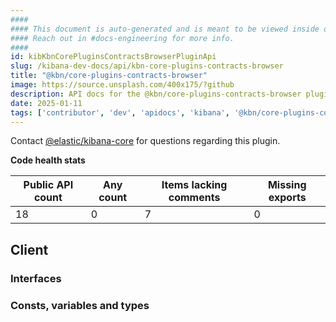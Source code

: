 ```yaml
---
####
#### This document is auto-generated and is meant to be viewed inside our experimental, new docs system.
#### Reach out in #docs-engineering for more info.
####
id: kibKbnCorePluginsContractsBrowserPluginApi
slug: /kibana-dev-docs/api/kbn-core-plugins-contracts-browser
title: "@kbn/core-plugins-contracts-browser"
image: https://source.unsplash.com/400x175/?github
description: API docs for the @kbn/core-plugins-contracts-browser plugin
date: 2025-01-11
tags: ['contributor', 'dev', 'apidocs', 'kibana', '@kbn/core-plugins-contracts-browser']
---
```




Contact [@elastic/kibana-core](https://github.com/orgs/elastic/teams/kibana-core) for questions regarding this plugin.

**Code health stats**

| Public API count  | Any count | Items lacking comments | Missing exports |
|-------------------|-----------|------------------------|-----------------|
| 18 | 0 | 7 | 0 |

## Client

### Interfaces
<DocDefinitionList data={kbnCorePluginsContractsBrowserObj.client.interfaces}/>

### Consts, variables and types
<DocDefinitionList data={kbnCorePluginsContractsBrowserObj.client.misc}/>

